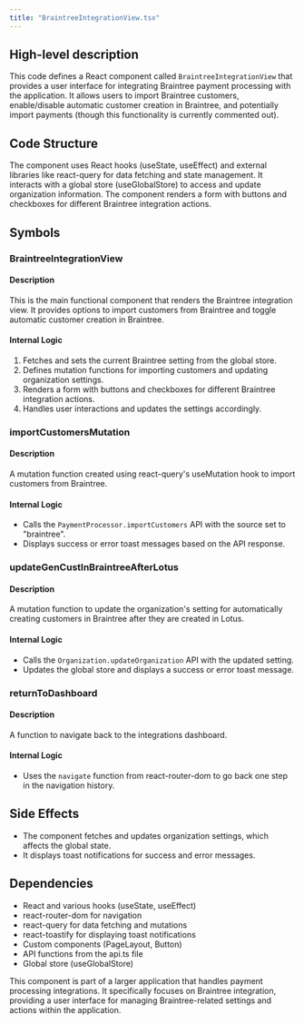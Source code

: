 ```yaml
---
title: "BraintreeIntegrationView.tsx"
---
```


## High-level description
This code defines a React component called `BraintreeIntegrationView` that provides a user interface for integrating Braintree payment processing with the application. It allows users to import Braintree customers, enable/disable automatic customer creation in Braintree, and potentially import payments (though this functionality is currently commented out).

## Code Structure
The component uses React hooks (useState, useEffect) and external libraries like react-query for data fetching and state management. It interacts with a global store (useGlobalStore) to access and update organization information. The component renders a form with buttons and checkboxes for different Braintree integration actions.

## Symbols

### BraintreeIntegrationView
#### Description
This is the main functional component that renders the Braintree integration view. It provides options to import customers from Braintree and toggle automatic customer creation in Braintree.

#### Internal Logic
1. Fetches and sets the current Braintree setting from the global store.
2. Defines mutation functions for importing customers and updating organization settings.
3. Renders a form with buttons and checkboxes for different Braintree integration actions.
4. Handles user interactions and updates the settings accordingly.

### importCustomersMutation
#### Description
A mutation function created using react-query's useMutation hook to import customers from Braintree.

#### Internal Logic
- Calls the `PaymentProcessor.importCustomers` API with the source set to "braintree".
- Displays success or error toast messages based on the API response.

### updateGenCustInBraintreeAfterLotus
#### Description
A mutation function to update the organization's setting for automatically creating customers in Braintree after they are created in Lotus.

#### Internal Logic
- Calls the `Organization.updateOrganization` API with the updated setting.
- Updates the global store and displays a success or error toast message.

### returnToDashboard
#### Description
A function to navigate back to the integrations dashboard.

#### Internal Logic
- Uses the `navigate` function from react-router-dom to go back one step in the navigation history.

## Side Effects
- The component fetches and updates organization settings, which affects the global state.
- It displays toast notifications for success and error messages.

## Dependencies
- React and various hooks (useState, useEffect)
- react-router-dom for navigation
- react-query for data fetching and mutations
- react-toastify for displaying toast notifications
- Custom components (PageLayout, Button)
- API functions from the api.ts file
- Global store (useGlobalStore)

This component is part of a larger application that handles payment processing integrations. It specifically focuses on Braintree integration, providing a user interface for managing Braintree-related settings and actions within the application.